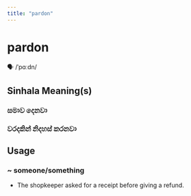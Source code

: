 ```yaml
---
title: "pardon"
---
```


# pardon

🗣️ /ˈpɑːdn/

## Sinhala Meaning(s)

### සමාව දෙනවා
### වරදකින් නිදහස් කරනවා

## Usage

### ~ someone/something

- The shopkeeper asked for a receipt before giving a refund.

